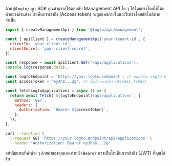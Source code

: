 

<Tabs groupId="interact-with-m-api">

<TabItem value="with-@logto-api-sdk" label="Node.js with `@logto/api` SDK">

ด้วย `@logto/api` SDK คุณสามารถโต้ตอบกับ Management API ใด ๆ ได้โดยตรงโดยใช้โค้ดตัวอย่างด้านล่าง โทเค็นการเข้าถึง (Access token) จะถูกแคชภายในและรีเฟรชโดยอัตโนติหากจำเป็น

```js
import { createManagementApi } from '@logto/api/management';

const { apiClient } = createManagementApi('your-tenant-id', {
  clientId: 'your-client-id',
  clientSecret: 'your-client-secret',
});

const response = await apiClient.GET('/api/applications');
console.log(response.data);
```

</TabItem>

<TabItem value="nodejs" label="Node.js">

<AccessTokenUsage />

```js
const logtoEndpoint = 'https://your.logto.endpoint'; // แทนที่ด้วย Logto endpoint ของคุณ
const accessToken = 'eyJhb...2g'; // โทเค็นการเข้าถึง (Access Token)

const fetchLogtoApplications = async () => {
  return await fetch(`${logtoEndpoint}/api/applications`, {
    method: 'GET',
    headers: {
      Authorization: `Bearer ${accessToken}`,
    },
  });
};
```

</TabItem>

<TabItem value="curl" label="cURL">

<AccessTokenUsage />

```bash
curl --location \
  --request GET 'https://your.logto.endpoint/api/applications' \
  --header 'Authorization: Bearer eyJhbG...2g'
```

อย่าลืมแทนที่ค่าต่าง ๆ ด้วยค่าของคุณเอง ค่าหลัง `Bearer` ควรเป็นโทเค็นการเข้าถึง (JWT) ที่คุณได้รับ

</TabItem>

</Tabs>
